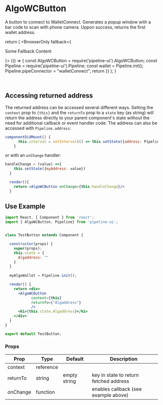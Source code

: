 # AlgoWCButton

A button to connect to WalletConnect. Generates a popup window with a bar code to scan with phone camera. Uppon success, returns the first wallet address.


  return (
    <BrowserOnly fallback={<p>Some Fallback Content</p>}>
      {() => {
const AlgoWCButton = require('pipeline-ui').AlgoWCButton; const Pipeline = require('pipeline-ui').Pipeline; const wallet = Pipeline.init(); Pipeline.pipeConnector = "walletConnect"; return <AlgoWCButton/>      }}
    </BrowserOnly>
  );
}

<BrowserOnlyButton /><br/>

## Accessing returned address

The returned address can be accessed several different ways. Setting the `context` prop to `{this}` and the `returnTo` prop to a `state` key (as string) will return the address directly to your parent component's state without the need for additional callback or event handler code. The address can also be accessed with `Pipeline.address`:

```jsx
componentDidMount() {
      this.interval = setInterval(() => this.setState({address: Pipeline.address}), 1000);
    }
```

or with an `onChange` handler:

```jsx
handleChange = (value) =>{
    this.setState({myAddress: value})
  }

  render(){
    return <AlgoWCButton onChange={this.handleChange}/>
  }
```

## Use Example  

```jsx
import React, { Component } from 'react';
import { AlgoWCButton, Pipeline} from 'pipeline-ui';


class TestButton extends Component {

  constructor(props) {
    super(props);
    this.state = {
      Algaddress: ""
    }
  }
  
  myAlgoWallet = Pipeline.init();

  render() {
    return <div>
      <AlgoWCButton 
            context={this} 
            returnTo={"Algaddress"} 
            />
      <h1>{this.state.Algaddress}</h1>
    </div>
  }
}

export default TestButton;
```

### Props


<Table>
  <thead>
  <tr>
    <th>Prop</th>
    <th>Type</th>
    <th>Default</th>
    <th>Description</th>
  </tr>
  </thead>
  <tbody>
  <tr><td>context</td><td>reference</td><td></td><td></td></tr>
  <tr><td>returnTo</td><td>string</td><td>empty string</td><td>key in state to return fetched address</td></tr>
  <tr><td>onChange</td><td>function</td><td></td><td>enables callback (see example above)</td></tr>
    </tbody>
    </Table>